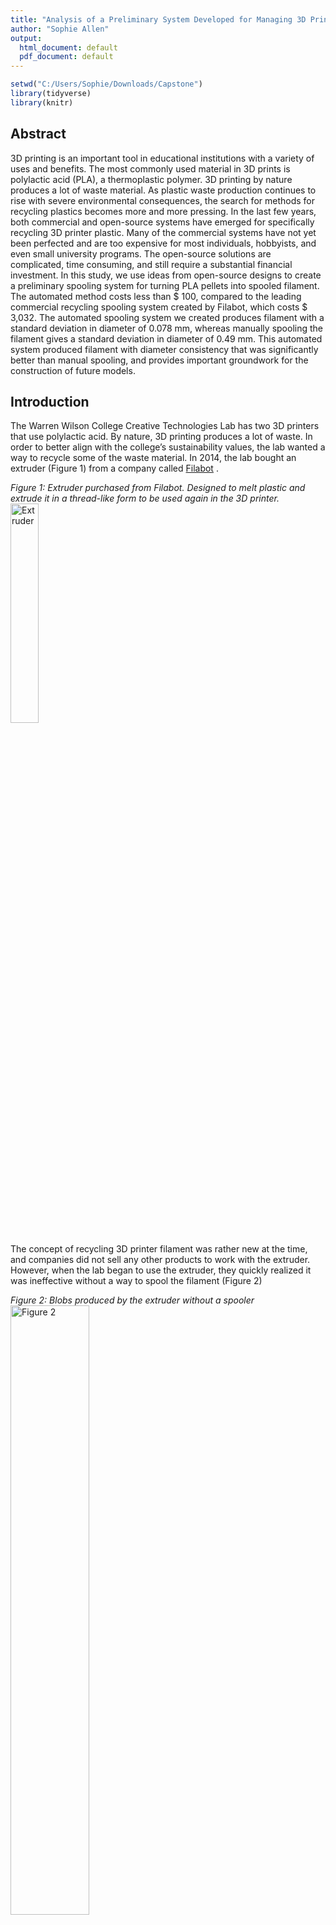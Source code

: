```yaml
---
title: "Analysis of a Preliminary System Developed for Managing 3D Printer Waste"
author: "Sophie Allen"
output:
  html_document: default
  pdf_document: default
---
```


```r
setwd("C:/Users/Sophie/Downloads/Capstone")
library(tidyverse)
library(knitr)
```

## Abstract
3D printing is an important tool in educational institutions with a variety of uses and benefits. The most commonly used material in 3D prints is polylactic acid (PLA), a thermoplastic polymer. 3D printing by nature produces a lot of waste material. As plastic waste production continues to rise with severe environmental consequences, the search for methods for recycling plastics becomes more and more pressing. In the last few years, both commercial and open-source systems have emerged for specifically recycling 3D printer plastic. Many of the commercial systems have not yet been perfected and are too expensive for most individuals, hobbyists, and even small university programs. The open-source solutions are complicated, time consuming, and still require a substantial financial investment. In this study, we use ideas from open-source designs to create a preliminary spooling system for turning PLA pellets into spooled filament. The automated method costs less than \$ 100, compared to the leading commercial recycling spooling system created by Filabot, which costs \$ 3,032. The automated spooling system we created produces filament with a standard deviation in diameter of 0.078 mm, whereas manually spooling the filament gives a standard deviation in diameter of 0.49 mm. This automated system produced filament with diameter consistency that was significantly better than manual spooling, and provides important groundwork for the construction of future models.  

## **Introduction**
The Warren Wilson College Creative Technologies Lab has two 3D printers that use polylactic acid. By nature, 3D printing produces a lot of waste. In order to better align with the college's sustainability values, the lab wanted a way to recycle some of the waste material. In 2014, the lab bought an extruder (Figure 1) from a company called [Filabot](https://www.filabot.com/collections/filabot-core/products/filabot-original-ex2) .

*Figure 1: Extruder purchased from Filabot. Designed to melt plastic and extrude it in a thread-like form to be used again in the 3D printer.*\
![Extruder](C:\Users\Sophie\Downloads\Capstone\extruderpic.jpg){width=30%}

The concept of recycling 3D printer filament was rather new at the time, and companies did not sell any other products to work with the extruder. However, when the lab began to use the extruder, they quickly realized it was ineffective without a way to spool the filament (Figure 2)\

*Figure 2: Blobs produced by the extruder without a spooler*\
![Figure 2](C:\Users\Sophie\Downloads\Capstone\blobs1.jpg){width=50%}

Creating a method for spooling the filament is difficult because it requires extreme precision. Filament produced by the system must be within a 0.1 mm tolerance range of the ideal diameter in order to be compatible with the 3D printer. 
The goal of this study was to design a preliminary, automated spooling system to work with the extruder. The system would regulate the diameter of the produced filament by controlling the speed of the spool winding the filament. The ideal filament diameter for this study was 1.75mm with a tolerance of +/- 0.1 mm.

**Objectives**\
Our first objective was to create a spooler with a diameter sensor feedback system to spool filament coming out of the extruder. To do this we would have to:\ 

* 3D print gears, mounts, and other components
* wire the sensor, motor, and fans
* write the software to control it

The second was to evaluate the feedback system by comparing it to spooling the filament by hand. The more successful system would produce filament with a more consistent diameter.\

**Objective 1**\
We were able to construct an automated spooling system (Figure 3) and successfully complete our first objective. A Raspberry Pi computer controlled the system.\

*Figure 3: Automated spooling system. Gray boxes label steps the filament takes before reaching the spool.*\
![Figure3](C:\Users\Sophie\Downloads\Capstone\whole system.jpg)
\
Raspberry Pi Code:\
This code was used to control the speed of the motor turning the spool. It was written in Python and run from the Raspberry Pi.\
The program inputs the diameter value read by the sensor. There is a global variable for the ideal diameter that the user can change before running the program. There are also global variables for the user to set the tolerance ranges. \
The program uses the sensor reading of the diameter to adjust the amount of voltage going to the motor. If the sensor diameter value is above the specified range, the voltage is increased, increasing the RPM of the spool. This stretches the filament, making it thinner by the time it reaches the spool. If the sensor reading is below the desired range, the voltage decreases. This gives the filament more time to cool making it thicker by the time it reaches the spool. The amount that the voltage is adjusted depends on how much distance there is between the ideal diameter and the diameter recorded by the sensor. A greater distance from the ideal diameter results in a greater adjustment to the voltage.

```r
import gpiozero
import time
from gpiozero import MCP3008
from time import sleep
#Setup pins
Backward = gpiozero.OutputDevice(23) # On/Off output
Forward = gpiozero.OutputDevice(18) #On/Off output
SpeedPWM = gpiozero.PWMOutputDevice(24) # set up PWM pin.
speedFlag = 260
#diameter range
DIAMETER_IDEAL = 1.75
TOLERANCE1 = 0.05
TOLERANCE2 = 0.10
TOLERANCE3 = 0.15
TOLERANCE4 = 0.20

#file name
FILENAME = "{day1testing5_1.csv}"
#variables to change
NUMREADINGS = 5
SLEEPTIME = 1
TEMPERATURE = 200

#write initial conditions to file
file1 = open(FILENAME,"a")
print(TEMPERATURE,file = file1)
print(NUMREADINGS,file = file1)
print(SLEEPTIME*10,file = file1)
timepassed = SLEEPTIME

while True:
    #speed
    SpeedPWM.value = speedFlag/1000
    #open file
    file1 = open(FILENAME,"a")
    #create empty list
    dimlist = []
    diameter = (MCP3008(0))
    #get diameter value
    fulldiameter = diameter.value *5
    #add diameters to list
    for i in range(1,(NUMREADINGS+1)):
        #dimlist.append(fulldiameter)
        dimlist.append(fulldiameter)
        sleep(SLEEPTIME)
    #meanoflist
    dimmean = (sum(dimlist))/NUMREADINGS

    #if speedFlag can still be adjusted
    if speedFlag < 1000 and speedFlag > 50:
        if dimmean >= DIAMETER_IDEAL + TOLERANCE4:
            speedFlag += 5
        elif dimmean >= DIAMETER_IDEAL + TOLERANCE3:
            speedFlag += 2
        elif dimmean >= DIAMETER_IDEAL + TOLERANCE2:
            speedFlag += 1
        elif dimmean >= DIAMETER_IDEAL + TOLERANCE1:
            speedFlag += 0.5
        elif dimmean <= DIAMETER_IDEAL - TOLERANCE4:
            speedFlag -= 5
        elif dimmean <= DIAMETER_IDEAL - TOLERANCE3:
            speedFlag -= 2
        elif dimmean <= DIAMETER_IDEAL - TOLERANCE2:
            speedFlag -= 1
        elif dimmean <= DIAMETER_IDEAL - TOLERANCE1:
            speedFlag -= 0.5
    #if speed is max
    elif speedFlag >= 995:
        print("Max Speed Reached")
    #if speed is min
    elif speedFlag <= 5:
        print("Minimum Speed Reached")
    #add time
    timepassed += (SLEEPTIME*10)
    #print mean diameter
    print("{:.2f}".format(dimmean))
    #print speed flag
    print("{:.2f}".format(speedFlag))
    #write diameter and speed to file
    print("{:.2f}".format(dimmean),"{:.2f}".format(speedFlag),"{:.2f}".format(timepassed),file = file1)
    #close file
    file1.close()
```

Next, we evaluated the system we created.\

**Objective 2**\
To evaluate the automated spooling system, we compared it to spooling the filament manually. For both systems, the mechanism that regulates the diameter of the filament is the speed of the spool that is collecting filament from the extruder. The methods vary in the way the speed of the spool is controlled.\
Automated Method: The spool is spun by a motor. The speed of the motor responds to the diameter of the filament. The diameter of the filament is read by a sensor, input to a computer program, and then used by the program to adjust the voltage going to the motor which corresponds to the speed.\
Manual Method: The spool is spun by hand. The person spooling attempts to maintain a consistent speed while rotating the spool and winding the extruded filament onto it.\

**Null Hypothesis**:\
Both spooling methods will produce the same proportion of diameter readings within the desired range.

**Alternative Hypothesis**
The automated spooling method will produce a greater proportion of diameter readings within the desired range than the manual spooling method. 


## Data Manipulation
Data was collected on a Raspberry Pi computer and written to a local file. The file contained three columns: the elapsed time (in seconds) at the time of the reading, the diameter of the filament in mm, and the amount of voltage powering the motor.  

import data
```r
manual<-read.csv("manualrunwsensor.csv")
automated<-read.csv("C:/Users/Sophie/Downloads/Capstone/readings50sld01.csv")
```
head dataframes
```r
head(automated)
head(manual)
```
rename columns
```r
colnames(automated) <- c("Diameter","Speed", "Time")
#automated <- automated %>% rename(Diameter = X200, Speed = X, Time = X.1)
manual <- manual %>% rename(Diameter.m = X2.08, Time = X1)
```

When the program was run for the automated method, it first prompted the user to input the temperature of the extruder, how many readings should be taken before taking the mean, and how much time the program should pause between taking readings. We used 50 readings before taking the mean and a 1 second pause between each reading. These values were added to the diameter column in the file.\

remove non-diameter values
```r
automated<-filter(automated, Diameter >= 1.01, Diameter<=9.00)
```


The ideal filament diameter is between 1.65 mm and 1.85 mm. A fourth column was added to the dataframe that contained categorical variables that indicated whether each reading was within range or out of range. 
```r
range50<- c()
for(i in 1:nrow(automated)){
  if(automated[i,1] >= 1.65 & automated[i,1] <= 1.85){
    range50[i]<- "In Range"
  }else{
    range50[i]<- "Out of Range"
  }
}
automated$Range <- range50
```

This column was also added to the manual dataset. 
```r
rangem<- c()
for(i in 1:nrow(manual)){
  if(manual[i,1] >= 1.65 & manual[i,1] <= 1.85){
    rangem[i]<- "In Range"
  }else{
    rangem[i]<- "Out of Range"
  }
}
manual$Range <- rangem
```

#### Rotations Per Minute
The Raspberry Pi controlled the speed of the motor by changing the voltage it was supplied. The motor speed in the program was a variable that was between 1 and 1000. 1000 indicated the maximum voltage should be supplied to the motor (12V). To be slowed, the motor speed variable could be set to a certain percentage of maximum power. For example, if the Raspberry Pi set the speed variable to 500, the motor would run at 50% of its maximum voltage, or 6V.\
At the time of each reading, the speed value between 1 and 1000 was written the the document in the third column. To make this variable easier to understand, we estimated the RPM of the spooler based on the speed value recorded by the Raspberry Pi. The motor was run for one minute at 60% of the maximum voltage. The number of rotations of the outer edge of the spool was measured and recorded. This process was repeated with the motor instead running at 30% of the maximum voltage. We used these two values to write a function to predict the RPM of the spool based on a given voltage.\

prediction from RPM measurements:
```r
#30% and 60% of the maximum speed
speed <- c(300, 600)
#The corresponding RPMs measured
RPM <- c(2.894, 5.186)
#Corresponding linear model
lm(RPM ~ speed)
```
A fourth column was then added to the automated dataset containing the RPM values based on the existing speed column. This was not applicable to the manual dataset because the RPM of the spool was not controlled by the voltage from the motor. 
```r
automated <- automated %>% mutate(RPM = (0.00764*Speed) + 0.60200 )
```


## **Visualizations**

This section uses scatterplots, histograms, and density plots to compare the diameter readings between the two methods.

The following scatterplots show the time in seconds vs the diameter in mm for each of the spooling methods. The red lines shows the ideal diameter, 1.75 mm. The pink lines show the 
+/- 0.1 mm tolerance range, 1.65 mm and 1.85 mm. The lighter points represent readings that are in the desired range, and the darker points represent readings that are outside of the desired range.

### Automated Method
```r
ggplot(automated, aes(x = Time, y = Diameter, col = Range)) + geom_point() + scale_y_continuous(breaks=c(0, 0.5, 1.0, 1.5, 1.75, 2.0, 2.5,3.0), limits = c(0,3.1), expand = c(0,0)) + scale_x_continuous(breaks=seq(0, 350, 50), expand = c(0,0), limits = c(0,351)) + scale_color_manual(values = c("In Range" = alpha("cyan3",0.9),"Out of Range"=alpha("blue4",0.6))) + labs(title = "Automated Spooling: Time vs Diameter", x = "Time (seconds)", y = "Diameter (mm)") + theme(plot.title = element_text(face = "bold", size = 14, hjust=0.5)) + theme(axis.line = element_line(size = 0.5, colour = "black")) + theme(panel.border = element_rect(colour = "black", fill=NA, size=.5))+ geom_hline(yintercept=1.75, col = "red")+ geom_hline(yintercept=1.85, col = "pink")+ geom_hline(yintercept=1.65, col = "pink") + expand_limits(y = 0:3)
```

This plot of time vs diameter for the automated method shows consistency throughout the trial, as well as the majority of points within the desired range.  

### Manual Method
```r
ggplot(manual, aes(x = Time, y = Diameter.m, col = Range)) + geom_point() + scale_y_continuous(breaks=c(0, 0.5, 1.0, 1.5, 1.75, 2.0, 2.5,3.0), expand = c(0,0), limits = c(0,3.1)) + scale_x_continuous(breaks = seq(0,850, 100), expand = c(0,0), limits = c(0,870)) +scale_color_manual(values = c("In Range" = alpha("green3",0.9),"Out of Range"=alpha("darkgreen",0.6))) + labs(title = "Manual Spooling: Time vs Diameter", x = "Time (seconds)", y = "Diameter (mm)") + theme(plot.title = element_text(face = "bold", size = 14, hjust=0.5))+ theme(axis.line = element_line(size = 0.5, colour = "black")) + theme(panel.border = element_rect(colour = "black", fill=NA, size=.5))+geom_hline(yintercept=1.75, col = "red")+geom_hline(yintercept=1.85, col = "pink")+geom_hline(yintercept=1.65, col = "pink")+ expand_limits(y = 0:3)
```

This plot of time vs diameter for the manual method is much less consistant than the same plot for the automated method. There is much more variation in the diameter, and many more points outside of the desired range.

## Histograms

The following histograms show the distribution of the diameter of the filament for each method. 

### Automated Method

```r
ggplot(automated, aes(x = Diameter)) + geom_histogram(color = alpha("blue4",0.8), fill = "deepskyblue3", binwidth = .03) + theme_minimal() + geom_vline (xintercept=1.75, col = "red", size = 1) + geom_vline (xintercept=1.65, col = "pink", size = 1)+ geom_vline (xintercept=1.85, col = "pink", size = 1)+ theme(axis.line = element_line(size = 0.5, colour = "black")) + theme(panel.border = element_rect(colour = "black", fill=NA, size=.5))+ scale_y_continuous(expand = c(0, 0), limits = c(0, NA))+ scale_x_continuous(expand = c(0,0), limits = c(0, 3.1), breaks = seq(0,3,0.25))+ expand_limits(x = 0:3)+ expand_limits(y = 0:50)+labs(y = "Count", x = "Diameter (mm)", title = "Automated Spooling: Histogram of Diameter")+ theme(plot.title = element_text(face = "bold", size = 14, hjust=0.5))
```

This histogram of the diameter of the filament using the automated spooling method shows again that most of the readings are in range, and the average is around the desired diameter of 1.75 mm. There is a small range in diameter, and the diameter is precise and accurate.

### Manual Method

```r
ggplot(manual, aes(x = Diameter.m)) + 
  geom_histogram(color = alpha("darkgreen",0.8), fill = "chartreuse3", binwidth = .1) + 
  theme_minimal() + geom_vline (xintercept=1.75, col = "red", size = 1) + geom_vline (xintercept=1.65, col = "pink", size = 1)+ geom_vline (xintercept=1.85, col = "pink", size = 1)+ theme(axis.line = element_line(size = 0.5, colour = "black")) + theme(panel.border = element_rect(colour = "black", fill=NA, size=.5))+ scale_y_continuous(expand = c(0, 0), limits = c(0, NA))+ scale_x_continuous(expand = c(0,0), limits = c(0, 3.1), breaks = seq(0,3,0.25))+ expand_limits(x = 0:3)+ expand_limits(y = 0:105)+labs(y = "Count", x = "Diameter (mm)", title = "Manual Spooling: Histogram of Diameter")+ theme(plot.title = element_text(face = "bold", size = 14, hjust=0.5))
```

This histogram of the diameter of the filament using the manual spooling method shows a wider distribution with less of the diameter readings within the desired range. The values are not centered around the desired diameter value (1.75 mm), and there is little accuracy or precision. 

## Density Plots

The following density plots again compare the diameter of the filament between the two methods. This is useful because the sample size for the automated method is much smaller than the sample size for the manual method. 

### Automated Method

```r
ggplot(automated, aes(x = Diameter)) + 
  geom_density(color = "deepskyblue3", fill = "deepskyblue3") + 
  theme_minimal() + geom_vline (xintercept=1.75, col = "red")+ geom_vline (xintercept=1.65, col = "pink")+ geom_vline (xintercept=1.85, col = "pink")+ theme(axis.line = element_line(size = 0.5, colour = "black")) + scale_y_continuous(expand = c(0, 0), limits = c(0, NA))+ scale_x_continuous(expand = c(0, 0), limits = c(0, 3.1), breaks = seq(0,3,0.25))+ theme(panel.border = element_rect(colour = "black", fill=NA, size=.5))+ expand_limits(x = 0:3)+ expand_limits(y = 0:5)+labs(y = "Density",x = "Diameter (mm)", title = "Automated Spooling: Diameter Density Plot")+ theme(plot.title = element_text(face = "bold", size = 14, hjust=0.5))
```

### Manual Method
```r
ggplot(manual, aes(x = Diameter.m)) + 
  geom_density(color = "chartreuse3", fill = "chartreuse3") + 
  theme_minimal()+ geom_vline (xintercept=1.75, col = "red")+ geom_vline (xintercept=1.65, col = "pink")+ geom_vline (xintercept=1.85, col = "pink")+ theme(axis.line = element_line(size = 0.5, colour = "black")) + theme(panel.border = element_rect(colour = "black", fill=NA, size=.5))+ scale_y_continuous(expand = c(0, 0), limits = c(0, NA))+ scale_x_continuous(expand = c(0,0), limits = c(0, 3.1), breaks = seq(0,3,0.25))+labs(y = "Density",x = "Diameter (mm)", title = "Manual Spooling: Diameter Density Plot")+ theme(plot.title = element_text(face = "bold", size = 14, hjust=0.5)) +expand_limits(y = 0:5)
```

These plots again show what was seen in the histograms. More accuracy, more precision, and less variation in the automated method than the manual method. 

## RPM Data

The automated spooling method is the only method included in the visualizations for this section. This is due to the inability to measure the RPM of the spool using the function during manual spooling.

```r
ggplot(automated, aes(x = Time, y = RPM)) + geom_point(col = "cornflowerblue") + theme_minimal() + labs(title = "Automated Spooling: Time vs RPM", x = "Time (s)", y = "RPM") + theme(plot.title = element_text(face = "bold", size = 14, hjust=0.5))+ theme(axis.line = element_line(size = 0.5, colour = "black")) + theme(panel.border = element_rect(colour = "black", fill=NA, size=.5))
```

This scatterplot shows us how the RPM changes over time. The initial speed is set at around 4 RPM, and the system then calibrates to accommodate the filament diameter as time progresses.\
We would expect the RPM to decrease slowly at a constant rate over time to accommodate the increasing diameter of the spool as more filament is added. The variability in this graph is likely due to uneven spooling. The automated spooling system did not included a mechanism to spool the filament evenly across the spool, which resulted in some areas of the spool having more material than others. Thus, the diameter of the spool was not consistent in all areas, which would lead to the motor speed needing to be adjusted frequently.\


## **Analysis**

### Standard Deviations and Percent In Range

The following analysis compares the standard deviations in the diameter of the filaments as well as the percent of the diameter readings withing the desired range between the automated method and the manual method. 

**Automated Method**
```r
sdautomated<-sd(automated$Diameter)
perc.automated<-((length(which(automated$Range == "In Range")))/nrow(automated))*100
```

**Manual Method**
```r
sdmanual<-sd(manual$Diameter.m)
perc.manual<-((length(which(manual$Range == "In Range")))/nrow(manual))*100
```

The following table summarizes these results.

```r
method.names<- c("Automated", "Manual")
method.sd <- c(sdautomated, sdmanual)
method.perc <- c(perc.automated, perc.manual)
table <- data.frame(method.names, method.sd, method.perc)
names(table) <- c("Method", "Standard Deviation", "Percent In Range")
kable(table, caption = "Table comparing standard deviations and percent of readings in range between methods")
```

### Proportion Test

A proportion test was used to determine if the null hypothesis could be rejected.\
The number of readings within the desired range out of the total number readings was compared between the methods. 

```r
length(which(manual$Range == "In Range"))
length(which(automated$Range == "In Range"))
prop.test(c(173,271), c(nrow(manual),nrow(automated)))
```

The proportion test produced a p-values of p < 2.2e-16 which is significant at the 0.001 level. 

## **Conclusions**

The p-value obtained from a proportion test (p < 2.2e-16) provides sufficient evidence to reject the null hypothesis and accept the alternative hypothesis. 
Based on these findings, we can conclude that the automated method produces significantly more filament that is within the desired diameter range than the manual method.\
This data provides strong evidence of the successes of the automated spooling system. These initial trials of the automated spooling system show that the system is a promising starting place for future designs for a spooling system. Repeating these trials multiple times for each of these methods will allow us to be more confident in our findings. \
\






